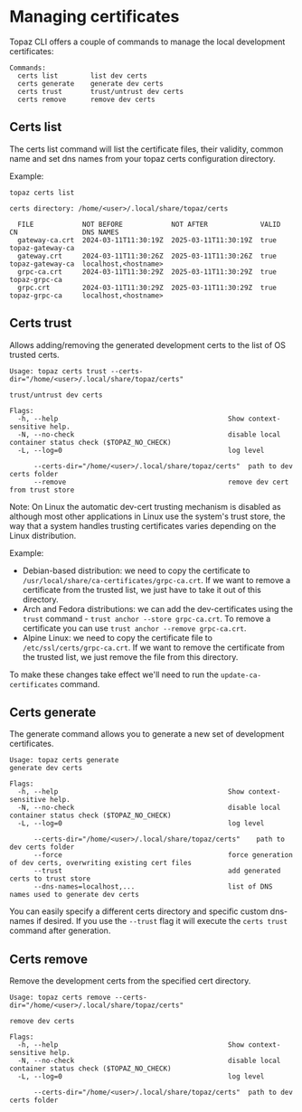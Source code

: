 # Managing certificates

Topaz CLI offers a couple of commands to manage the local development certificates:

```
Commands:
  certs list        list dev certs
  certs generate    generate dev certs
  certs trust       trust/untrust dev certs
  certs remove      remove dev certs
```

## Certs list 

The certs list command will list the certificate files, their validity, common name and set dns names from your topaz certs configuration directory. 

Example:
```
topaz certs list

certs directory: /home/<user>/.local/share/topaz/certs

  FILE            NOT BEFORE            NOT AFTER             VALID  CN                DNS NAMES                  
  gateway-ca.crt  2024-03-11T11:30:19Z  2025-03-11T11:30:19Z  true   topaz-gateway-ca                             
  gateway.crt     2024-03-11T11:30:26Z  2025-03-11T11:30:26Z  true   topaz-gateway-ca  localhost,<hostname>
  grpc-ca.crt     2024-03-11T11:30:29Z  2025-03-11T11:30:29Z  true   topaz-grpc-ca                                
  grpc.crt        2024-03-11T11:30:29Z  2025-03-11T11:30:29Z  true   topaz-grpc-ca     localhost,<hostname>
```

## Certs trust

Allows adding/removing the generated development certs to the list of OS trusted certs. 

```
Usage: topaz certs trust --certs-dir="/home/<user>/.local/share/topaz/certs"

trust/untrust dev certs

Flags:
  -h, --help                                          Show context-sensitive help.
  -N, --no-check                                      disable local container status check ($TOPAZ_NO_CHECK)
  -L, --log=0                                         log level

      --certs-dir="/home/<user>/.local/share/topaz/certs"  path to dev certs folder
      --remove                                        remove dev cert from trust store
```

Note: On Linux the automatic dev-cert trusting mechanism is disabled as although most other applications in Linux use the system's trust store, the way that a system handles trusting certificates varies depending on the Linux distribution.

Example:
- Debian-based distribution: we need to copy the certificate to `/usr/local/share/ca-certificates/grpc-ca.crt`. If we want to remove a certificate from the trusted list, we just have to take it out of this directory. 
- Arch and Fedora distributions: we can add the dev-certificates using the `trust` command - `trust anchor --store grpc-ca.crt`. To remove a certificate you can use `trust anchor --remove grpc-ca.crt`. 
- Alpine Linux: we need to copy the certificate file to `/etc/ssl/certs/grpc-ca.crt`. If we want to remove the certificate from the trusted list, we just remove the file from this directory.

To make these changes take effect we'll need to run the `update-ca-certificates` command.

## Certs generate

The generate command allows you to generate a new set of development certificates.

```
Usage: topaz certs generate
generate dev certs

Flags:
  -h, --help                                          Show context-sensitive help.
  -N, --no-check                                      disable local container status check ($TOPAZ_NO_CHECK)
  -L, --log=0                                         log level

      --certs-dir="/home/<user>/.local/share/topaz/certs"    path to dev certs folder
      --force                                         force generation of dev certs, overwriting existing cert files
      --trust                                         add generated certs to trust store
      --dns-names=localhost,...                       list of DNS names used to generate dev certs
```

You can easily specify a different certs directory and specific custom dns-names if desired. 
If you use the `--trust` flag it will execute the `certs trust` command after generation.

## Certs remove

Remove the development certs from the specified cert directory.

```
Usage: topaz certs remove --certs-dir="/home/<user>/.local/share/topaz/certs"

remove dev certs

Flags:
  -h, --help                                          Show context-sensitive help.
  -N, --no-check                                      disable local container status check ($TOPAZ_NO_CHECK)
  -L, --log=0                                         log level

      --certs-dir="/home/<user>/.local/share/topaz/certs"  path to dev certs folder
```
